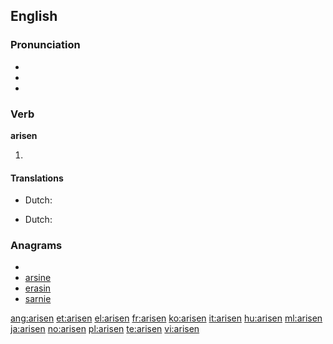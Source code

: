 {{also|ärisen}}
==English==

===Pronunciation===
* {{IPA|/əˈrɪzən/}}
* {{audio|En-us-arisen.ogg|Audio (US)}}
* {{rhymes|ɪzən}}

===Verb===
'''arisen'''

# {{past participle of|[[arise]]}}

====Translations====
{{trans-top|gotten up}}
* Dutch: {{t+|nl|opstaan}}
{{trans-mid}}
{{trans-bottom}}

{{trans-top|started to exist}}
* Dutch: {{t+|nl|ontstaan}}
{{trans-mid}}
{{trans-bottom}}

===Anagrams===
* {{alphagram|aeinrs}}
* [[arsine#English|arsine]]
* [[erasin#English|erasin]]
* [[sarnie#English|sarnie]]

[[ang:arisen]]
[[et:arisen]]
[[el:arisen]]
[[fr:arisen]]
[[ko:arisen]]
[[it:arisen]]
[[hu:arisen]]
[[ml:arisen]]
[[ja:arisen]]
[[no:arisen]]
[[pl:arisen]]
[[te:arisen]]
[[vi:arisen]]